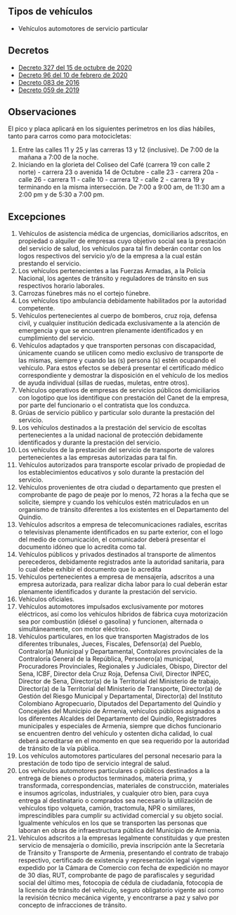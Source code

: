 ## Tipos de vehículos

- Vehículos automotores de servicio particular

## Decretos

- [Decreto 327 del 15 de octubre de 2020](https://www.armenia.gov.co/wp-content/uploads/2020/10/decreto_327_transito.pdf)
- [Decreto 96 del 10 de febrero de 2020](https://armenia.gov.co/wp-content/uploads/2020/2/GACETA_MUNICIPAL_2349-_FEBRERO_10_DE_2020.pdf)
- [Decreto 083 de 2016](/armenia/decreto-083-de-2016.pdf)
- [Decreto 059 de 2019](/armenia/decreto-059-de-2019.pdf)

## Observaciones

El pico y placa aplicará en los siguientes perímetros en los días hábiles, tanto para carros como para motocicletas:

1. Entre las calles 11 y 25 y las carreras 13 y 12 (inclusive). De 7:00 de la mañana a 7:00 de la noche.
2. Iniciando en la glorieta del Coliseo del Café (carrera 19 con calle 2 norte) - carrera 23 o avenida 14 de Octubre - calle 23 - carrera 20a - calle 26 - carrera 11 - calle 10 - carrera 12 - calle 2 - carrera 19 y terminando en la misma intersección. De 7:00 a 9:00 am, de 11:30 am a 2:00 pm y de 5:30 a 7:00 pm.

## Excepciones

1. Vehículos de asistencia médica de urgencias, domiciliarios adscritos, en propiedad o alquiler de empresas cuyo objetivo social sea la prestación del servicio de salud, los vehículos para tal fin deberán contar con los logos respectivos del servicio y/o de la empresa a la cual están prestando el servicio.
2. Los vehículos pertenecientes a las Fuerzas Armadas, a la Policía Nacional, los agentes de tránsito y reguladores de tránsito en sus respectivos horario laborales.
3. Carrozas fúnebres más no el cortejo fúnebre.
4. Los vehículos tipo ambulancia debidamente habilitados por la autoridad competente.
5. Vehículos pertenecientes al cuerpo de bomberos, cruz roja, defensa civil, y cualquier institución dedicada exclusivamente a la atención de emergencia y que se encuentren plenamente identificados y en cumplimiento del servicio.
6. Vehículos adaptados y que transporten personas con discapacidad, únicamente cuando se utilicen como medio exclusivo de transporte de las mismas, siempre y cuando las (s) persona (s) estén ocupando el vehículo. Para estos efectos se deberá presentar el certificado médico correspondiente y demostrar la disposición en el vehículo de los medios de ayuda individual (sillas de ruedas, muletas, entre otros).
7. Vehículos operativos de empresas de servicios públicos domiciliarios con logotipo que los identifique con prestación del Canet de la empresa, por parte del funcionario o el contratista que los conduzca.
8. Grúas de servicio público y particular solo durante la prestación del servicio.
9. Los vehículos destinados a la prestación del servicio de escoltas pertenecientes a la unidad nacional de protección debidamente identificados y durante la prestación del servicio.
10. Los vehículos de la prestación del servicio de transporte de valores pertenecientes a las empresas autorizadas para tal fin.
11. Vehículos autorizados para transporte escolar privado de propiedad de los establecimientos educativos y solo durante la prestación del servicio.
12. Vehículos provenientes de otra ciudad o departamento que presten el comprobante de pago de peaje por lo menos, 72 horas a la fecha que se solicite, siempre y cuando los vehículos estén matriculados en un organismo de tránsito diferentes a los existentes en el Departamento del Quindío.
13. Vehículos adscritos a empresa de telecomunicaciones radiales, escritas o televisivas plenamente identificados en su parte exterior, con el logo del medio de comunicación, el comunicador deberá presentar el documento idóneo que lo acredita como tal.
14. Vehículos públicos y privados destinados al transporte de alimentos perecederos, debidamente registrados ante la autoridad sanitaria, para lo cual debe exhibir el documento que lo acredita
15. Vehículos pertenecientes a empresa de mensajería, adscritos a una empresa autorizada, para realizar dicha labor para lo cual deberán estar plenamente identificados y durante la prestación del servicio.
16. Vehículos oficiales.
17. Vehículos automotores impulsados exclusivamente por motores eléctricos, así como los vehículos híbridos de fábrica cuya motorización sea por combustión (diésel o gasolina) y funcionen, alternada o simultáneamente, con motor eléctrico.
18. Vehículos particulares, en los que transporten Magistrados de los diferentes tribunales, Jueces, Fiscales, Defensor(a) del Pueblo, Contralor(a) Municipal y Departamental, Contralores provinciales de la Contraloría General de la República, Personero(a) municipal, Procuradores Provinciales, Regionales y Judiciales, Obispo, Director del Sena, ICBF, Director dela Cruz Roja, Defensa Civil, Director INPEC, Director de Sena, Director(a) de la Territorial del Ministerio de trabajo, Director(a) de la Territorial del Ministerio de Transporte, Director(a) de Gestión del Riesgo Municipal y Departamental, Director(a) del Instituto Colombiano Agropecuario, Diputados del Departamento del Quindío y Concejales del Municipio de Armenia, vehículos públicos asignados a los diferentes Alcaldes del Departamento del Quindío, Registradores municipales y especiales de Armenia, siempre que dichos funcionario se encuentren dentro del vehículo y ostenten dicha calidad, lo cual deberá acreditarse en el momento en que sea requerido por la autoridad de tránsito de la vía pública.
19. Los vehículos automotores particulares del personal necesario para la prestación de todo tipo de servicio integral de salud.
20. Los vehículos automotores particulares o públicos destinados a la entrega de bienes o productos terminados, materia prima, y transformada, correspondencias, materiales de construcción, materiales e insumos agrícolas, industriales, y cualquier otro bien, para cuya entrega al destinatario o comprados sea necesario la utilización de vehículos tipo volqueta, camión, tractomula, NPR o similares, imprescindibles para cumplir su actividad comercial y su objeto social. Igualmente vehículos en los que se transporten las personas que laboran en obras de infraestructura pública del Municipio de Armenia.
21. Vehículos adscritos a la empresas legalmente constituidas y que presten servicio de mensajería o domicilio, previa inscripción ante la Secretaría de Tránsito y Transporte de Armenia, presentando el contrato de trabajo respectivo, certificado de existencia y representación legal vigente expedido por la Cámara de Comercio con fecha de expedición no mayor de 30 días, RUT, comprobante de pago de parafiscales y seguridad social del último mes, fotocopia de cédula de ciudadanía, fotocopia de la licencia de tránsito del vehículo, seguro obligatorio vigente así como la revisión técnico mecánica vigente, y encontrarse a paz y salvo por concepto de infracciones de tránsito.
